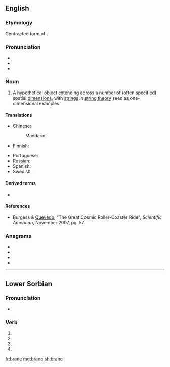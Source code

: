 {{also|Brane}}
==English==
{{wikipedia}}

===Etymology===
Contracted form of {{m|en|membrane}}.

===Pronunciation===
* {{IPA|/bɹeɪn/|lang=en}}
* {{homophones|brain|lang=en}}
* {{rhymes|eɪn|lang=en}}

===Noun===
{{en-noun}}

# {{lb|en|physics}} A hypothetical object extending across a number of (often specified) spatial [[dimension]]s, with [[strings]] in [[string theory]] seen as one-dimensional examples.

====Translations====
{{trans-top|hypothetical object}}
* Chinese:
*: Mandarin: {{t+|cmn|膜|tr=mó}}
* Finnish: {{t|fi|braani}}
{{trans-mid}}
* Portuguese: {{t|pt|brana|f}}
* Russian: {{t|ru|брана|f|sc=Cyrl}}
* Spanish: {{t|es|brana|f}}
* Swedish: {{t+|sv|bran|n}}
{{trans-bottom}}

====Derived terms====
* {{l|en|black brane}}

====References====
* Burgess & [[w:Fernando Quevedo|Quevedo]], "The Great Cosmic Roller-Coaster Ride", ''Scientific American'', November 2007, pg. 57.

===Anagrams===
* {{l|en|Abner}}
* {{l|en|baren}}
* {{l|en|Béarn}}
* {{l|en|NBAer}}

----

==Lower Sorbian==

===Pronunciation===
* {{IPA|[ˈbranɛ]|lang=dsb}}

===Verb===
{{head|dsb|participle form}}

# {{inflection of|brany||nom|s|n|lang=dsb}}
# {{inflection of|brany||acc|s|n|lang=dsb}}
# {{inflection of|brany||nom|p|lang=dsb}}
# {{inflection of|brany||acc|p|lang=dsb}}

[[fr:brane]]
[[mg:brane]]
[[sh:brane]]